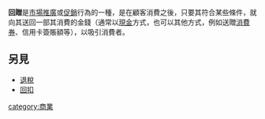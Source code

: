 {{unreferenced|time=2014-11-02T09:20:43+00:00}}
'''回贈'''是[[市場推廣|市場推廣]]或[[促銷|促銷]]行為的一種，是在顧客消費之後，只要其符合某些條件，就向其送回一部其消費的金錢（通常以[[現金|現金]]方式，也可以其他方式，例如送贈[[消費券|消費券]]、信用卡簽賬額等），以吸引消費者。

==另見==
*[[退稅|退稅]]
*[[回扣|回扣]]

[[category:商業|category:商業]]